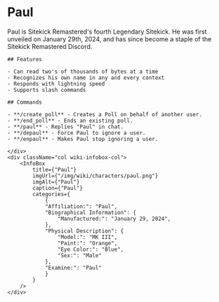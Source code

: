 
# Paul

<div className="row wiki-parent">
    <div className="col wiki-content-col">
    Paul is Sitekick Remastered's fourth Legendary Sitekick. He was first unveiled on January 29th, 2024, and has since become a staple of the Sitekick Remastered Discord.

    ## Features

    - Can read two's of thousands of bytes at a time
    - Recognizes his own name in any and every context
    - Responds with lightning speed
    - Supports slash commands

    ## Commands

    - **/create_poll** - Creates a Poll on behalf of another user.
    - **/end_poll** - Ends an existing poll.
    - **/paul** - Replies "Paul" in chat.
    - **/depaul** - Force Paul to ignore a user.
    - **/enpaul** - Makes Paul stop ignoring a user.

    </div>
    <div className="col wiki-infobox-col">
        <InfoBox 
            title={"Paul"}
            imgUrl={"/img/wiki/characters/paul.png"}
            imgAlt={"Paul"}
            caption={"Paul"}
            categories={
                {
                "Affiliation:": "Paul",
                "Biographical Information": {
                    "Manufactured:": "January 29, 2024",
                },
                "Physical Description": {
                    "Model:": "MK III",
                    "Paint:": "Orange",
                    "Eye Color:": "Blue",
                    "Sex:": "Male"
                },
                "Examine:": "Paul"
                }
            }
        />
    </div>
</div>
